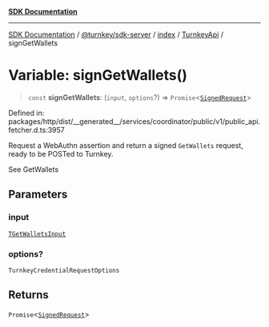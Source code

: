 [**SDK Documentation**](../../../../../../README.mdx)

***

[SDK Documentation](../../../../../../packages.mdx) / [@turnkey/sdk-server](../../../../README.mdx) / [index](../../../README.mdx) / [TurnkeyApi](../README.mdx) / signGetWallets

# Variable: signGetWallets()

> `const` **signGetWallets**: (`input`, `options`?) => `Promise`\<[`SignedRequest`](../../../../../http/index/type-aliases/SignedRequest.mdx)\>

Defined in: packages/http/dist/\_\_generated\_\_/services/coordinator/public/v1/public\_api.fetcher.d.ts:3957

Request a WebAuthn assertion and return a signed `GetWallets` request, ready to be POSTed to Turnkey.

See GetWallets

## Parameters

### input

[`TGetWalletsInput`](../type-aliases/TGetWalletsInput.mdx)

### options?

`TurnkeyCredentialRequestOptions`

## Returns

`Promise`\<[`SignedRequest`](../../../../../http/index/type-aliases/SignedRequest.mdx)\>
